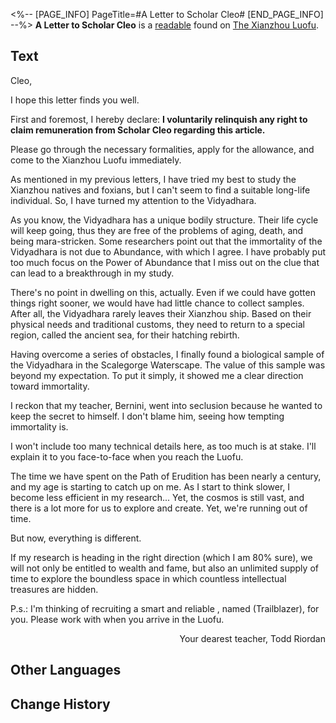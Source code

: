 <%-- [PAGE_INFO]
PageTitle=#A Letter to Scholar Cleo#
[END_PAGE_INFO] --%>
{{Readable Infobox
|id           = 235
|partIds      = 190474
|title        = 
|image        = Item The Xianzhou Luofu Readable 3.png
|world        = The Xianzhou Luofu
|parts        = 1
|author       = <!--to be added-->
|description  = A letter written by an Intelligentsia Guild member to his disciple, instructing them to immediately come and meet him at the Luofu.
|part1        = A Letter to Scholar Cleo
|source1      = {{cx|Source missing}}
|characters   = 
|factions     = 
}}
'''A Letter to Scholar Cleo''' is a [[readable]] found on [[The Xianzhou Luofu]].
<!--
==Location==
{{Map Embed|<map name>|<marker id>}}
-->
==Text==
Cleo,

I hope this letter finds you well.

First and foremost, I hereby declare: '''I voluntarily relinquish any right to claim remuneration from Scholar Cleo regarding this article.'''

Please go through the necessary formalities, apply for the allowance, and come to the Xianzhou Luofu immediately.

As mentioned in my previous letters, I have tried my best to study the Xianzhou natives and foxians, but I can't seem to find a suitable long-life individual. So, I have turned my attention to the Vidyadhara.

As you know, the Vidyadhara has a unique bodily structure. Their life cycle will keep going, thus they are free of the problems of aging, death, and being mara-stricken. Some researchers point out that the immortality of the Vidyadhara is not due to Abundance, with which I agree. I have probably put too much focus on the Power of Abundance that I miss out on the clue that can lead to a breakthrough in my study.

There's no point in dwelling on this, actually. Even if we could have gotten things right sooner, we would have had little chance to collect samples. After all, the Vidyadhara rarely leaves their Xianzhou ship. Based on their physical needs and traditional customs, they need to return to a special region, called the ancient sea, for their hatching rebirth.

Having overcome a series of obstacles, I finally found a biological sample of the Vidyadhara in the Scalegorge Waterscape. The value of this sample was beyond my expectation. To put it simply, it showed me a clear direction toward immortality.

I reckon that my teacher, Bernini, went into seclusion because he wanted to keep the secret to himself. I don't blame him, seeing how tempting immortality is.

I won't include too many technical details here, as too much is at stake. I'll explain it to you face-to-face when you reach the Luofu.

The time we have spent on the Path of Erudition has been nearly a century, and my age is starting to catch up on me. As I start to think slower, I become less efficient in my research... Yet, the cosmos is still vast, and there is a lot more for us to explore and create. Yet, we're running out of time.

But now, everything is different.

If my research is heading in the right direction (which I am 80% sure), we will not only be entitled to wealth and fame, but also an unlimited supply of time to explore the boundless space in which countless intellectual treasures are hidden.

P.s.: I'm thinking of recruiting a smart and reliable {{MC|m=junior frater|f=junior soror}}, named (Trailblazer), for you. Please work with {{MC|m=him|f=her}} when you arrive in the Luofu.

<div align="right">Your dearest teacher, Todd Riordan</div>

<!--
==Trivia==
* 
-->
==Other Languages==
{{Other Languages
|en   = A Letter to Scholar Cleo
|zhs  = 致克利欧学士的一封信
|zht  = 致克莉歐學士的一封信
|ja   = クリオ学士への手紙
|ko   = 클리오 학사에게 보내는 편지
|es   = Carta dirigida a la académica Cleo
|fr   = Lettre à Cléo
|ru   = Письмо учёной Клео
|th   = จดหมายถึงนักวิชาการ Cleo
|vi   = Lá Thư Gửi Đến Học Sĩ Cleo
|de   = Ein Brief an die Gelehrte Cleo
|id   = Sepucuk surat untuk Cleo
|pt   = Carta para a Erudita Cleo
}}

==Change History==
{{Change History|1.2}}
